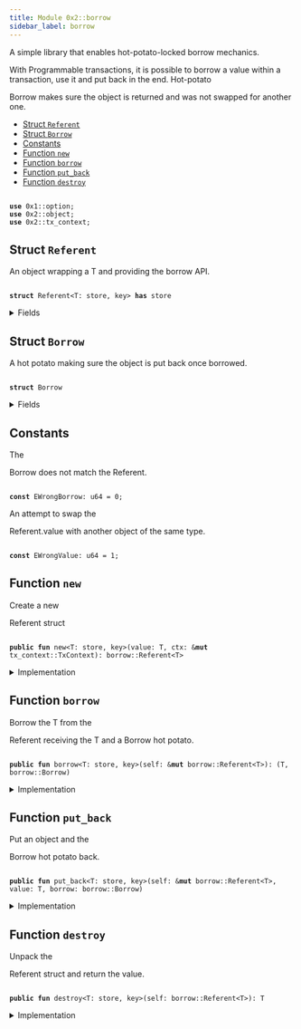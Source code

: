 ```yaml
---
title: Module 0x2::borrow
sidebar_label: borrow
---
```


<Link id="0x2_borrow"/>
A simple library that enables hot-potato-locked borrow mechanics.

With Programmable transactions, it is possible to borrow a value within
a transaction, use it and put back in the end. Hot-potato 
<Link to="borrow#0x2_borrow_Borrow">Borrow</Link> makes
sure the object is returned and was not swapped for another one.


-  [Struct `Referent`](#0x2_borrow_Referent)
-  [Struct `Borrow`](#0x2_borrow_Borrow)
-  [Constants](#@Constants_0)
-  [Function `new`](#0x2_borrow_new)
-  [Function `borrow`](#0x2_borrow_borrow)
-  [Function `put_back`](#0x2_borrow_put_back)
-  [Function `destroy`](#0x2_borrow_destroy)


<pre><code>
<b>use</b> <Link to="../move-stdlib/option#0x1_option">0x1::option</Link>;
<b>use</b> <Link to="object#0x2_object">0x2::object</Link>;
<b>use</b> <Link to="tx_context#0x2_tx_context">0x2::tx_context</Link>;
</code></pre>



<Link id="0x2_borrow_Referent"></Link>

## Struct `Referent`

An object wrapping a 
T and providing the borrow API.


<pre><code>
<b>struct</b> <Link to="borrow#0x2_borrow_Referent">Referent</Link>&lt;T: store, key&gt; <b>has</b> store
</code></pre>



<details>
<summary>Fields</summary>


<dl>
<dt>

id: <b>address</b>
</dt>
<dd>

</dd>
<dt>

value: <Link to="../move-stdlib/option#0x1_option_Option">option::Option</Link>&lt;T&gt;
</dt>
<dd>

</dd>
</dl>


</details>

<Link id="0x2_borrow_Borrow"></Link>

## Struct `Borrow`

A hot potato making sure the object is put back once borrowed.


<pre><code>
<b>struct</b> <Link to="borrow#0x2_borrow_Borrow">Borrow</Link>
</code></pre>



<details>
<summary>Fields</summary>


<dl>
<dt>

ref: <b>address</b>
</dt>
<dd>

</dd>
<dt>

obj: <Link to="object#0x2_object_ID">object::ID</Link>
</dt>
<dd>

</dd>
</dl>


</details>

<Link id="@Constants_0"></Link>

## Constants


<Link id="0x2_borrow_EWrongBorrow"></Link>

The 
<Link to="borrow#0x2_borrow_Borrow">Borrow</Link> does not match the 
<Link to="borrow#0x2_borrow_Referent">Referent</Link>.


<pre><code>
<b>const</b> <Link to="borrow#0x2_borrow_EWrongBorrow">EWrongBorrow</Link>: u64 = 0;
</code></pre>



<Link id="0x2_borrow_EWrongValue"></Link>

An attempt to swap the 
<Link to="borrow#0x2_borrow_Referent">Referent</Link>.value with another object of the same type.


<pre><code>
<b>const</b> <Link to="borrow#0x2_borrow_EWrongValue">EWrongValue</Link>: u64 = 1;
</code></pre>



<Link id="0x2_borrow_new"></Link>

## Function `new`

Create a new 
<Link to="borrow#0x2_borrow_Referent">Referent</Link> struct


<pre><code>
<b>public</b> <b>fun</b> <Link to="borrow#0x2_borrow_new">new</Link>&lt;T: store, key&gt;(value: T, ctx: &<b>mut</b> <Link to="tx_context#0x2_tx_context_TxContext">tx_context::TxContext</Link>): <Link to="borrow#0x2_borrow_Referent">borrow::Referent</Link>&lt;T&gt;
</code></pre>



<details>
<summary>Implementation</summary>


<pre><code>
<b>public</b> <b>fun</b> <Link to="borrow#0x2_borrow_new">new</Link>&lt;T: key + store&gt;(value: T, ctx: &<b>mut</b> TxContext): <Link to="borrow#0x2_borrow_Referent">Referent</Link>&lt;T&gt; \{
    <Link to="borrow#0x2_borrow_Referent">Referent</Link> \{
        id: <Link to="tx_context#0x2_tx_context_fresh_object_address">tx_context::fresh_object_address</Link>(ctx),
        value: <Link to="../move-stdlib/option#0x1_option_some">option::some</Link>(value)
    }
}
</code></pre>



</details>

<Link id="0x2_borrow_borrow"></Link>

## Function `borrow`

Borrow the 
T from the 
<Link to="borrow#0x2_borrow_Referent">Referent</Link> receiving the 
T and a 
<Link to="borrow#0x2_borrow_Borrow">Borrow</Link>
hot potato.


<pre><code>
<b>public</b> <b>fun</b> <Link to="borrow#0x2_borrow">borrow</Link>&lt;T: store, key&gt;(self: &<b>mut</b> <Link to="borrow#0x2_borrow_Referent">borrow::Referent</Link>&lt;T&gt;): (T, <Link to="borrow#0x2_borrow_Borrow">borrow::Borrow</Link>)
</code></pre>



<details>
<summary>Implementation</summary>


<pre><code>
<b>public</b> <b>fun</b> <Link to="borrow#0x2_borrow">borrow</Link>&lt;T: key + store&gt;(self: &<b>mut</b> <Link to="borrow#0x2_borrow_Referent">Referent</Link>&lt;T&gt;): (T, <Link to="borrow#0x2_borrow_Borrow">Borrow</Link>) \{
    <b>let</b> value = self.value.extract();
    <b>let</b> id = <Link to="object#0x2_object_id">object::id</Link>(&value);

    (value, <Link to="borrow#0x2_borrow_Borrow">Borrow</Link> \{
        ref: self.id,
        obj: id
    })
}
</code></pre>



</details>

<Link id="0x2_borrow_put_back"></Link>

## Function `put_back`

Put an object and the 
<Link to="borrow#0x2_borrow_Borrow">Borrow</Link> hot potato back.


<pre><code>
<b>public</b> <b>fun</b> <Link to="borrow#0x2_borrow_put_back">put_back</Link>&lt;T: store, key&gt;(self: &<b>mut</b> <Link to="borrow#0x2_borrow_Referent">borrow::Referent</Link>&lt;T&gt;, value: T, <Link to="borrow#0x2_borrow">borrow</Link>: <Link to="borrow#0x2_borrow_Borrow">borrow::Borrow</Link>)
</code></pre>



<details>
<summary>Implementation</summary>


<pre><code>
<b>public</b> <b>fun</b> <Link to="borrow#0x2_borrow_put_back">put_back</Link>&lt;T: key + store&gt;(self: &<b>mut</b> <Link to="borrow#0x2_borrow_Referent">Referent</Link>&lt;T&gt;, value: T, <Link to="borrow#0x2_borrow">borrow</Link>: <Link to="borrow#0x2_borrow_Borrow">Borrow</Link>) \{
    <b>let</b> <Link to="borrow#0x2_borrow_Borrow">Borrow</Link> \{ ref, obj } = <Link to="borrow#0x2_borrow">borrow</Link>;

    <b>assert</b>!(<Link to="object#0x2_object_id">object::id</Link>(&value) == obj, <Link to="borrow#0x2_borrow_EWrongValue">EWrongValue</Link>);
    <b>assert</b>!(self.id == ref, <Link to="borrow#0x2_borrow_EWrongBorrow">EWrongBorrow</Link>);
    self.value.fill(value);
}
</code></pre>



</details>

<Link id="0x2_borrow_destroy"></Link>

## Function `destroy`

Unpack the 
<Link to="borrow#0x2_borrow_Referent">Referent</Link> struct and return the value.


<pre><code>
<b>public</b> <b>fun</b> <Link to="borrow#0x2_borrow_destroy">destroy</Link>&lt;T: store, key&gt;(self: <Link to="borrow#0x2_borrow_Referent">borrow::Referent</Link>&lt;T&gt;): T
</code></pre>



<details>
<summary>Implementation</summary>


<pre><code>
<b>public</b> <b>fun</b> <Link to="borrow#0x2_borrow_destroy">destroy</Link>&lt;T: key + store&gt;(self: <Link to="borrow#0x2_borrow_Referent">Referent</Link>&lt;T&gt;): T \{
    <b>let</b> <Link to="borrow#0x2_borrow_Referent">Referent</Link> \{ id: _, value } = self;
    value.destroy_some()
}
</code></pre>



</details>
